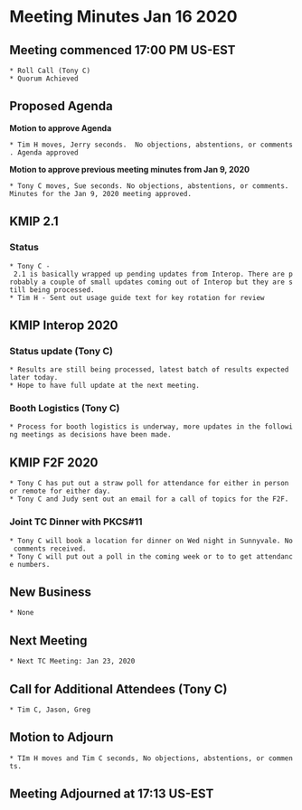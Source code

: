 = Meeting Minutes Jan 16 2020 =
== Meeting commenced 17:00 PM US-EST ==
 * Roll Call (Tony C)
 * Quorum Achieved

== Proposed Agenda ==

'''Motion to approve Agenda'''

 * Tim H moves, Jerry seconds.  No objections, abstentions, or comments. Agenda approved

'''Motion to approve previous meeting minutes from Jan 9, 2020'''

 * Tony C moves, Sue seconds. No objections, abstentions, or comments. Minutes for the Jan 9, 2020 meeting approved.

== KMIP 2.1 ==
=== Status ===
 * Tony C - 2.1 is basically wrapped up pending updates from Interop. There are probably a couple of small updates coming out of Interop but they are still being processed.
 * Tim H - Sent out usage guide text for key rotation for review
 

== KMIP Interop 2020 ==
=== Status update (Tony C) ===
 * Results are still being processed, latest batch of results expected later today.
 * Hope to have full update at the next meeting.
 
=== Booth Logistics (Tony C) ===
 * Process for booth logistics is underway, more updates in the following meetings as decisions have been made.

== KMIP F2F 2020 ==
 * Tony C has put out a straw poll for attendance for either in person or remote for either day.
 * Tony C and Judy sent out an email for a call of topics for the F2F.
 
=== Joint TC Dinner with PKCS#11 ===
 * Tony C will book a location for dinner on Wed night in Sunnyvale. No comments received.
 * Tony C will put out a poll in the coming week or to to get attendance numbers.

== New Business ==
 * None

== Next Meeting ==
 * Next TC Meeting: Jan 23, 2020

== Call for Additional Attendees (Tony C) ==
 * Tim C, Jason, Greg

== Motion to Adjourn ==
 * TIm H moves and Tim C seconds, No objections, abstentions, or comments.

== Meeting Adjourned at 17:13 US-EST ==
